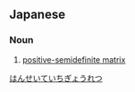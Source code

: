 ==Japanese==
{{ja-kanjitab|半|正|定|値|行|列}}

===Noun===
{{ja-noun|はんせいていち ぎょうれつ}}

# {{lb|ja|linear algebra}} [[positive-semidefinite matrix]]

[[Category:ja:Linear algebra|はんせいていちぎょうれつ]]